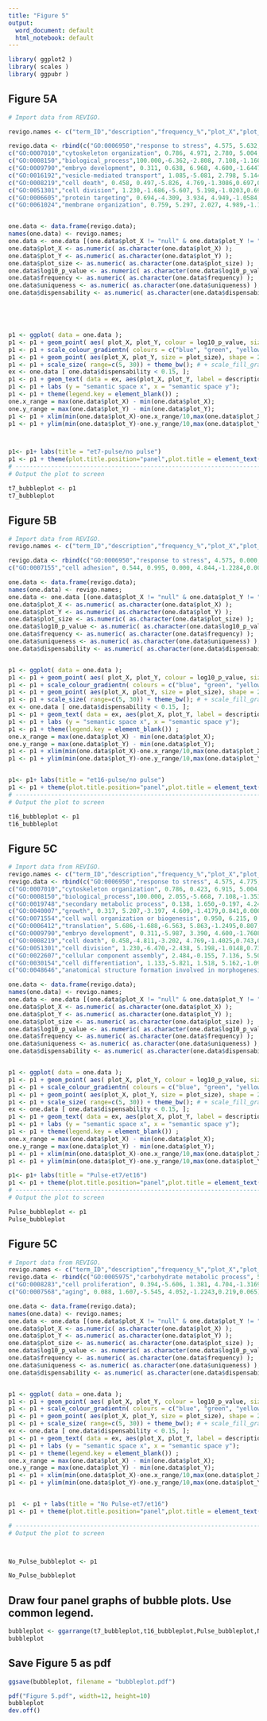 ```yaml
---
title: "Figure 5"
output:
  word_document: default
  html_notebook: default
---
```



```r
library( ggplot2 )
library( scales )
library( ggpubr )
```
## Figure 5A
```r
# Import data from REVIGO.

revigo.names <- c("term_ID","description","frequency_%","plot_X","plot_Y","plot_size","log10_p_value","uniqueness","dispensability");

revigo.data <- rbind(c("GO:0006950","response to stress", 4.575, 5.632,-3.955, 5.769,-1.0104,0.776,0.000),
c("GO:0007010","cytoskeleton organization", 0.786, 4.971, 2.780, 5.004,-1.4116,0.648,0.000),
c("GO:0008150","biological_process",100.000,-6.362,-2.808, 7.108,-1.1605,1.000,0.000),
c("GO:0009790","embryo development", 0.311, 0.638, 6.968, 4.600,-1.6447,0.733,0.000),
c("GO:0016192","vesicle-mediated transport", 1.085,-5.081, 2.798, 5.144,-1.2709,0.703,0.000),
c("GO:0008219","cell death", 0.458, 0.497,-5.826, 4.769,-1.3086,0.697,0.073),
c("GO:0051301","cell division", 1.230,-1.686,-5.607, 5.198,-1.0203,0.695,0.191),
c("GO:0006605","protein targeting", 0.694,-4.309, 3.934, 4.949,-1.0584,0.703,0.301),
c("GO:0061024","membrane organization", 0.759, 5.297, 2.027, 4.989,-1.1760,0.648,0.501));


one.data <- data.frame(revigo.data);
names(one.data) <- revigo.names;
one.data <- one.data [(one.data$plot_X != "null" & one.data$plot_Y != "null"), ];
one.data$plot_X <- as.numeric( as.character(one.data$plot_X) );
one.data$plot_Y <- as.numeric( as.character(one.data$plot_Y) );
one.data$plot_size <- as.numeric( as.character(one.data$plot_size) );
one.data$log10_p_value <- as.numeric( as.character(one.data$log10_p_value) );
one.data$frequency <- as.numeric( as.character(one.data$frequency) );
one.data$uniqueness <- as.numeric( as.character(one.data$uniqueness) );
one.data$dispensability <- as.numeric( as.character(one.data$dispensability) );





p1 <- ggplot( data = one.data );
p1 <- p1 + geom_point( aes( plot_X, plot_Y, colour = log10_p_value, size = plot_size), alpha = I(0.6) ) + scale_size_area();
p1 <- p1 + scale_colour_gradientn( colours = c("blue", "green", "yellow", "red"), limits = c( min(one.data$log10_p_value), 0) );
p1 <- p1 + geom_point( aes(plot_X, plot_Y, size = plot_size), shape = 21, fill = "transparent", colour = I (alpha ("black", 0.6) )) + scale_size_area();
p1 <- p1 + scale_size( range=c(5, 30)) + theme_bw(); # + scale_fill_gradientn(colours = heat_hcl(7), limits = c(-300, 0) );
ex <- one.data [ one.data$dispensability < 0.15, ]; 
p1 <- p1 + geom_text( data = ex, aes(plot_X, plot_Y, label = description), colour = I(alpha("black", 0.85)), size = 3 );
p1 <- p1 + labs (y = "semantic space x", x = "semantic space y");
p1 <- p1 + theme(legend.key = element_blank()) ;
one.x_range = max(one.data$plot_X) - min(one.data$plot_X);
one.y_range = max(one.data$plot_Y) - min(one.data$plot_Y);
p1 <- p1 + xlim(min(one.data$plot_X)-one.x_range/10,max(one.data$plot_X)+one.x_range/10);
p1 <- p1 + ylim(min(one.data$plot_Y)-one.y_range/10,max(one.data$plot_Y)+one.y_range/10);



p1<- p1+ labs(title = "et7-pulse/no pulse")
p1 <- p1 + theme(plot.title.position="panel",plot.title = element_text(hjust = 0.5,size=14))
# --------------------------------------------------------------------------
# Output the plot to screen

t7_bubbleplot <- p1
t7_bubbleplot
```


## Figure 5B
```r
# Import data from REVIGO.
revigo.names <- c("term_ID","description","frequency_%","plot_X","plot_Y","plot_size","log10_p_value","uniqueness","dispensability");

revigo.data <- rbind(c("GO:0006950","response to stress", 4.575, 0.000, 0.954, 5.769,-1.2947,0.002,0.000),
c("GO:0007155","cell adhesion", 0.544, 0.995, 0.000, 4.844,-1.2284,0.000,0.000));

one.data <- data.frame(revigo.data);
names(one.data) <- revigo.names;
one.data <- one.data [(one.data$plot_X != "null" & one.data$plot_Y != "null"), ];
one.data$plot_X <- as.numeric( as.character(one.data$plot_X) );
one.data$plot_Y <- as.numeric( as.character(one.data$plot_Y) );
one.data$plot_size <- as.numeric( as.character(one.data$plot_size) );
one.data$log10_p_value <- as.numeric( as.character(one.data$log10_p_value) );
one.data$frequency <- as.numeric( as.character(one.data$frequency) );
one.data$uniqueness <- as.numeric( as.character(one.data$uniqueness) );
one.data$dispensability <- as.numeric( as.character(one.data$dispensability) );


p1 <- ggplot( data = one.data );
p1 <- p1 + geom_point( aes( plot_X, plot_Y, colour = log10_p_value, size = plot_size), alpha = I(0.6) ) + scale_size_area();
p1 <- p1 + scale_colour_gradientn( colours = c("blue", "green", "yellow", "red"), limits = c( min(one.data$log10_p_value), 0) );
p1 <- p1 + geom_point( aes(plot_X, plot_Y, size = plot_size), shape = 21, fill = "transparent", colour = I (alpha ("black", 0.6) )) + scale_size_area();
p1 <- p1 + scale_size( range=c(5, 30)) + theme_bw(); # + scale_fill_gradientn(colours = heat_hcl(7), limits = c(-300, 0) );
ex <- one.data [ one.data$dispensability < 0.15, ]; 
p1 <- p1 + geom_text( data = ex, aes(plot_X, plot_Y, label = description), colour = I(alpha("black", 0.85)), size = 3 );
p1 <- p1 + labs (y = "semantic space x", x = "semantic space y");
p1 <- p1 + theme(legend.key = element_blank()) ;
one.x_range = max(one.data$plot_X) - min(one.data$plot_X);
one.y_range = max(one.data$plot_Y) - min(one.data$plot_Y);
p1 <- p1 + xlim(min(one.data$plot_X)-one.x_range/10,max(one.data$plot_X)+one.x_range/10);
p1 <- p1 + ylim(min(one.data$plot_Y)-one.y_range/10,max(one.data$plot_Y)+one.y_range/10);


p1<- p1+ labs(title = "et16-pulse/no pulse")
p1 <- p1 + theme(plot.title.position="panel",plot.title = element_text(hjust = 0.5,size=14))
# --------------------------------------------------------------------------
# Output the plot to screen

t16_bubbleplot <- p1
t16_bubbleplot
```


## Figure 5C
```r
# Import data from REVIGO.
revigo.names <- c("term_ID","description","frequency_%","plot_X","plot_Y","plot_size","log10_p_value","uniqueness","dispensability");
revigo.data <- rbind(c("GO:0006950","response to stress", 4.575, 4.775, 4.665, 5.769,-1.0731,0.847,0.000),
c("GO:0007010","cytoskeleton organization", 0.786, 0.423, 6.915, 5.004,-2.5599,0.731,0.000),
c("GO:0008150","biological_process",100.000, 2.055,-5.668, 7.108,-1.3530,1.000,0.000),
c("GO:0019748","secondary metabolic process", 0.138, 1.650,-0.197, 4.247,-2.2762,0.796,0.000),
c("GO:0040007","growth", 0.317, 5.207,-3.197, 4.609,-1.4179,0.841,0.000),
c("GO:0071554","cell wall organization or biogenesis", 0.950, 6.215, 0.974, 5.086,-1.0666,0.808,0.034),
c("GO:0006412","translation", 5.686,-1.688,-6.563, 5.863,-1.2495,0.807,0.043),
c("GO:0009790","embryo development", 0.311,-5.987, 3.390, 4.600,-1.7608,0.622,0.066),
c("GO:0008219","cell death", 0.458,-4.811,-3.202, 4.769,-1.4025,0.743,0.073),
c("GO:0051301","cell division", 1.230,-6.470,-2.438, 5.198,-1.0148,0.737,0.191),
c("GO:0022607","cellular component assembly", 2.484,-0.155, 7.136, 5.503,-1.4354,0.730,0.570),
c("GO:0030154","cell differentiation", 1.133,-5.821, 1.518, 5.162,-1.0971,0.563,0.685),
c("GO:0048646","anatomical structure formation involved in morphogenesis", 0.409,-5.544, 3.590, 4.720,-1.0527,0.650,0.696));

one.data <- data.frame(revigo.data);
names(one.data) <- revigo.names;
one.data <- one.data [(one.data$plot_X != "null" & one.data$plot_Y != "null"), ];
one.data$plot_X <- as.numeric( as.character(one.data$plot_X) );
one.data$plot_Y <- as.numeric( as.character(one.data$plot_Y) );
one.data$plot_size <- as.numeric( as.character(one.data$plot_size) );
one.data$log10_p_value <- as.numeric( as.character(one.data$log10_p_value) );
one.data$frequency <- as.numeric( as.character(one.data$frequency) );
one.data$uniqueness <- as.numeric( as.character(one.data$uniqueness) );
one.data$dispensability <- as.numeric( as.character(one.data$dispensability) );


p1 <- ggplot( data = one.data );
p1 <- p1 + geom_point( aes( plot_X, plot_Y, colour = log10_p_value, size = plot_size), alpha = I(0.6) ) + scale_size_area();
p1 <- p1 + scale_colour_gradientn( colours = c("blue", "green", "yellow", "red"), limits = c( min(one.data$log10_p_value), 0) );
p1 <- p1 + geom_point( aes(plot_X, plot_Y, size = plot_size), shape = 21, fill = "transparent", colour = I (alpha ("black", 0.6) )) + scale_size_area();
p1 <- p1 + scale_size( range=c(5, 30)) + theme_bw(); # + scale_fill_gradientn(colours = heat_hcl(7), limits = c(-300, 0) );
ex <- one.data [ one.data$dispensability < 0.15, ]; 
p1 <- p1 + geom_text( data = ex, aes(plot_X, plot_Y, label = description), colour = I(alpha("black", 0.85)), size = 3 );
p1 <- p1 + labs (y = "semantic space x", x = "semantic space y");
p1 <- p1 + theme(legend.key = element_blank()) ;
one.x_range = max(one.data$plot_X) - min(one.data$plot_X);
one.y_range = max(one.data$plot_Y) - min(one.data$plot_Y);
p1 <- p1 + xlim(min(one.data$plot_X)-one.x_range/10,max(one.data$plot_X)+one.x_range/10);
p1 <- p1 + ylim(min(one.data$plot_Y)-one.y_range/10,max(one.data$plot_Y)+one.y_range/10);

p1<- p1+ labs(title = "Pulse-et7/et16")
p1 <- p1 + theme(plot.title.position="panel",plot.title = element_text(hjust = 0.5,size=14))
# --------------------------------------------------------------------------
# Output the plot to screen

Pulse_bubbleplot <- p1
Pulse_bubbleplot 
```


## Figure 5C
```r
# Import data from REVIGO.
revigo.names <- c("term_ID","description","frequency_%","plot_X","plot_Y","plot_size","log10_p_value","uniqueness","dispensability");
revigo.data <- rbind(c("GO:0005975","carbohydrate metabolic process", 5.260, 3.999, 4.164, 5.829,-1.1048,0.277,0.000),
c("GO:0008283","cell proliferation", 0.394,-5.606, 1.381, 4.704,-1.3169,0.220,0.000),
c("GO:0007568","aging", 0.088, 1.607,-5.545, 4.052,-1.2243,0.219,0.065));

one.data <- data.frame(revigo.data);
names(one.data) <- revigo.names;
one.data <- one.data [(one.data$plot_X != "null" & one.data$plot_Y != "null"), ];
one.data$plot_X <- as.numeric( as.character(one.data$plot_X) );
one.data$plot_Y <- as.numeric( as.character(one.data$plot_Y) );
one.data$plot_size <- as.numeric( as.character(one.data$plot_size) );
one.data$log10_p_value <- as.numeric( as.character(one.data$log10_p_value) );
one.data$frequency <- as.numeric( as.character(one.data$frequency) );
one.data$uniqueness <- as.numeric( as.character(one.data$uniqueness) );
one.data$dispensability <- as.numeric( as.character(one.data$dispensability) );


p1 <- ggplot( data = one.data );
p1 <- p1 + geom_point( aes( plot_X, plot_Y, colour = log10_p_value, size = plot_size), alpha = I(0.6) ) + scale_size_area();
p1 <- p1 + scale_colour_gradientn( colours = c("blue", "green", "yellow", "red"), limits = c( min(one.data$log10_p_value), 0) );
p1 <- p1 + geom_point( aes(plot_X, plot_Y, size = plot_size), shape = 21, fill = "transparent", colour = I (alpha ("black", 0.6) )) + scale_size_area();
p1 <- p1 + scale_size( range=c(5, 30)) + theme_bw(); # + scale_fill_gradientn(colours = heat_hcl(7), limits = c(-300, 0) );
ex <- one.data [ one.data$dispensability < 0.15, ]; 
p1 <- p1 + geom_text( data = ex, aes(plot_X, plot_Y, label = description), colour = I(alpha("black", 0.85)), size = 3 );
p1 <- p1 + labs (y = "semantic space x", x = "semantic space y");
p1 <- p1 + theme(legend.key = element_blank()) ;
one.x_range = max(one.data$plot_X) - min(one.data$plot_X);
one.y_range = max(one.data$plot_Y) - min(one.data$plot_Y);
p1 <- p1 + xlim(min(one.data$plot_X)-one.x_range/10,max(one.data$plot_X)+one.x_range/10);
p1 <- p1 + ylim(min(one.data$plot_Y)-one.y_range/10,max(one.data$plot_Y)+one.y_range/10);


p1  <- p1 + labs(title = "No Pulse-et7/et16")
p1 <- p1 + theme(plot.title.position="panel",plot.title = element_text(hjust = 0.5,size=14))

# --------------------------------------------------------------------------
# Output the plot to screen



No_Pulse_bubbleplot <- p1


```

```r
No_Pulse_bubbleplot
```


## Draw four panel graphs of bubble plots. Use common legend.
```r
bubbleplot <- ggarrange(t7_bubbleplot,t16_bubbleplot,Pulse_bubbleplot,No_Pulse_bubbleplot,ncol=2,nrow=2,common.legend=TRUE,legend = "right",labels=c("(A)","(B)","(C)","(D)"),font.label = list(size=12,face="bold"))
bubbleplot
```

## Save Figure 5 as pdf
```r
ggsave(bubbleplot, filename = "bubbleplot.pdf")
```

```r
pdf("Figure 5.pdf", width=12, height=10)
bubbleplot
dev.off()
```




